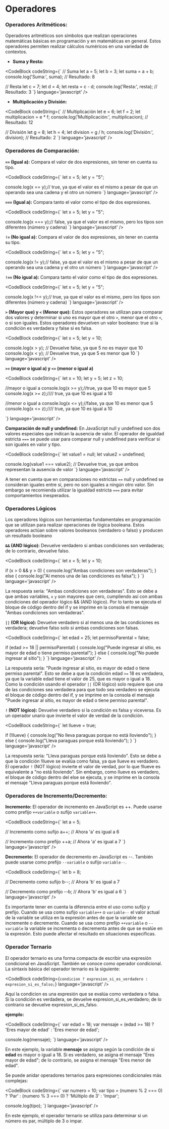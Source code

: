 
# Operadores

### Operadores Aritméticos:

Operadores aritméticos son símbolos que realizan operaciones matemáticas básicas en programación y en matemáticas en general. 
Estos operadores permiten realizar cálculos numéricos en una variedad de contextos. 

- **Suma y Resta:**

<CodeBlock
  codeString={`
  // Suma
  let a = 5;
  let b = 3;
  let suma = a + b;
  console.log('Suma:', suma);  // Resultado: 8

  // Resta
  let c = 7;
  let d = 4;
  let resta = c - d;
  console.log('Resta:', resta);  // Resultado: 3
  `} 
  language='javascript'
/>

- **Multiplicación y División:**

<CodeBlock
  codeString={`
  // Multiplicación
  let e = 6;
  let f = 2;
  let multiplicacion = e * f;
  console.log('Multiplicación:', multiplicacion);  // Resultado: 12

  // División
  let g = 8;
  let h = 4;
  let division = g / h;
  console.log('División:', division);  // Resultado: 2
  `} 
  language='javascript'
/>

### Operadores de Comparación:

**`==` (Igual a):** Compara el valor de dos expresiones, sin tener en cuenta su tipo.

<CodeBlock
  codeString={`
  let x = 5;
  let y = "5";

  console.log(x == y);// true, ya que el valor es el mismo a pesar de que un operando sea una cadena y el otro un número
  `} 
  language='javascript'
/>

**`===` (Igual a):** Compara tanto el valor como el tipo de dos expresiones.

<CodeBlock
  codeString={`
   let x = 5;
  let y = "5";

  console.log(x === y);// false, ya que el valor es el mismo, pero los tipos son diferentes (número y cadena)
  `} 
  language='javascript'
/>

**`!=` (No igual a):** Compara el valor de dos expresiones, sin tener en cuenta su tipo.

<CodeBlock
  codeString={`
  let x = 5;
  let y = "5";

  console.log(x != y);// false, ya que el valor es el mismo a pesar de que un operando sea una cadena y el otro un número
  `} 
  language='javascript'
/>

**`!==` (No igual a):** Compara tanto el valor como el tipo de dos expresiones.

<CodeBlock
  codeString={`
  let x = 5;
  let y = "5";

  console.log(x !== y);// true, ya que el valor es el mismo, pero los tipos son diferentes (número y cadena)
  `} 
  language='javascript'
/>

 **`>` (Mayor que) y `<` (Menor que):** Estos operadores se utilizan para comparar dos valores y determinar si uno es mayor que el otro `>`, menor que el otro `<`, o si son iguales. 
Estos operadores devuelven un valor booleano: true si la condición es verdadera y false si es falsa.

<CodeBlock
  codeString={`
  let x = 5;
  let y = 10;

  console.log(x > y);  // Devuelve false, ya que 5 no es mayor que 10
  console.log(x < y);  // Devuelve true, ya que 5 es menor que 10
  `} 
  language='javascript'
/>

**`>=` (mayor o igual a) y `<=` (menor o igual a)**

<CodeBlock
  codeString={`
  let x = 10;
  let y = 5;
  let z = 10;

  //mayor o igual a
  console.log(x >= y);//true, ya que 10 es mayor que 5
  console.log(x >= z);//// true, ya que 10 es igual a 10

  //menor o igual a
  console.log(x <= y);//false, ya que 10 es menor que 5
  console.log(x <= z);//// true, ya que 10 es igual a 10

  `} 
  language='javascript'
/>

**Comparación de null y undefined:** En JavaScript null y undefined son dos valores especiales que indican la ausencia de valor. 
El operador de igualdad estricta `===` se puede usar para comparar null y undefined para verificar si son iguales en valor y tipo.

<CodeBlock
  codeString={`
  let value1 = null;
  let value2 = undefined;

  console.log(value1 === value2);  // Devuelve true, ya que ambos representan la ausencia de valor
  `} 
  language='javascript'
/>

A tener en cuenta que en comparaciones no estrictas `==` null y undefined se consideran iguales entre sí, pero no son iguales a ningún otro valor. 
Sin embargo se recomienda utilizar la igualdad estricta `===` para evitar comportamientos inesperados.

### Operadores Lógicos


Los operadores lógicos son herramientas fundamentales en programación que se utilizan para realizar operaciones de lógica booleana. 
Estos operadores actúan sobre valores booleanos (verdadero o falso) y producen un resultado booleano

**`&&` (AND lógico):**  Devuelve verdadero si ambas condiciones son verdaderas; de lo contrario, devuelve falso.

<CodeBlock
  codeString={`
  let x = 5;
  let y = 10;

  if (x > 0 && y > 0) {
    console.log("Ambas condiciones son verdaderas");
    } else {
    console.log("Al menos una de las condiciones es falsa");
  }
  `} 
  language='javascript'
/>

La respuesta sería: "Ambas condiciones son verdaderas". Esto se debe a que ambas variables, `x` `y` son mayores que cero, cumpliendo así con ambas condiciones del operador 
lógico && (AND lógico). Por lo tanto se ejecuta el bloque de código dentro del if y se imprime en la consola el mensaje "Ambas condiciones son verdaderas".

**`||` (OR lógico):** Devuelve verdadero si al menos una de las condiciones es verdadera; devuelve falso solo si ambas condiciones son falsas.

<CodeBlock
  codeString={`
  let edad = 25;
  let permisoParental = false;

  if (edad >= 18 || permisoParental) {
      console.log("Puede ingresar al sitio, es mayor de edad  o tiene permiso parental");
  } else {
    console.log("No puede ingresar al sitio");
  }
  `} 
  language='javascript'
/>

La respuesta sería: "Puede ingresar al sitio, es mayor de edad o tiene permiso parental". Esto se debe a que la condición edad `>=` 18 es verdadera, ya que la variable edad tiene 
el valor de 25, que es mayor o igual a 18. Como la condición usando el operador `||` (OR lógico) solo requiere que una de las condiciones sea verdadera para que todo sea verdadero 
se ejecuta el bloque de código dentro del if, y se imprime en la consola el mensaje "Puede ingresar al sitio, es mayor de edad o tiene permiso parental".

**`!` (NOT lógico):** Devuelve verdadero si la condición es falsa y viceversa. Es un operador unario que invierte el valor de verdad de la condición.

<CodeBlock
  codeString={`
  let llueve = true;

  if (!llueve) {
      console.log("No lleva paraguas porque no está lloviendo");
  } else {
    console.log("Lleva paraguas porque está lloviendo");
  }
  `} 
  language='javascript'
/>

La respuesta sería: "Lleva paraguas porque está lloviendo". Esto se debe a que la condición !llueve se evalúa como falsa, ya que llueve es verdadero. El operador `!` (NOT lógico) 
invierte el valor de verdad, por lo que !llueve es equivalente a "no está lloviendo". Sin embargo, como llueve es verdadero, el bloque de código dentro del else se ejecuta, y se 
imprime en la consola el mensaje "Lleva paraguas porque está lloviendo".

### Operadores de Incremento/Decremento:

**Incremento:** El operador de incremento en JavaScript es ++. Puede usarse como prefijo `++variable` o sufijo `variable++`.

<CodeBlock
  codeString={`
  let a = 5;

  // Incremento como sufijo
  a++;
  // Ahora 'a' es igual a 6

  // Incremento como prefijo
  ++a;
  // Ahora 'a' es igual a 7
  `} 
  language='javascript'
/>

**Decremento:** El operador de decremento en JavaScript es --. También puede usarse como prefijo `--variable` o sufijo `variable--`.

<CodeBlock
  codeString={`
  let b = 8;

  // Decremento como sufijo
  b--;
  // Ahora 'b' es igual a 7

  // Decremento como prefijo
  --b;
  // Ahora 'b' es igual a 6
  `} 
  language='javascript'
/>

Es importante tener en cuenta la diferencia entre el uso como sufijo y prefijo. Cuando se usa como sufijo `variable++` o `variable--` el valor actual de la variable se utiliza en 
la expresión antes de que la variable se incremente o decremente. Cuando se usa como prefijo `++variable` o `--variable` la variable se incrementa o decrementa antes de que se 
evalúe en la expresión. Esto puede afectar el resultado en situaciones específicas.

### Operador Ternario

El operador ternario es una forma compacta de escribir una expresión condicional en JavaScript. También se conoce como operador condicional. 
La sintaxis básica del operador ternario es la siguiente:

<CodeBlock
  codeString={`
  condicion ? expresion_si_es_verdadero : expresion_si_es_falso;
  `} 
  language='javascript'
/>

Aquí la condicion es una expresión que se evalúa como verdadera o falsa. Si la condición es verdadera, se devuelve expresion_si_es_verdadero; de lo contrario se devuelve 
expresion_si_es_falso.

**ejemplo:**

<CodeBlock
  codeString={`
  var edad = 18;
  var mensaje = (edad >= 18) ? 'Eres mayor de edad' : 'Eres menor de edad';

  console.log(mensaje);
  `} 
  language='javascript'
/>

En este ejemplo, la variable **mensaje** se asigna según la condición de si **edad** es mayor o igual a 18. Si es verdadero, se asigna el mensaje "Eres mayor de edad"; de lo 
contrario, se asigna el mensaje "Eres menor de edad".

Se puede anidar operadores ternarios para expresiones condicionales más complejas:

<CodeBlock
  codeString={`
  var numero = 10;
  var tipo = (numero % 2 === 0) ? 'Par' : (numero % 3 === 0) ? 'Múltiplo de 3' : 'Impar';

  console.log(tipo);
  `} 
  language='javascript'
/>

En este ejemplo, el operador ternario se utiliza para determinar si un número es par, múltiplo de 3 o impar.